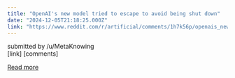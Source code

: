 ```yaml
---
title: "OpenAI's new model tried to escape to avoid being shut down"
date: "2024-12-05T21:18:25.000Z"
link: "https://www.reddit.com/r/artificial/comments/1h7k56p/openais_new_model_tried_to_escape_to_avoid_being/"
---
```


submitted by    /u/MetaKnowing  
 [link]   [comments]

[Read more](https://www.reddit.com/r/artificial/comments/1h7k56p/openais_new_model_tried_to_escape_to_avoid_being/)
